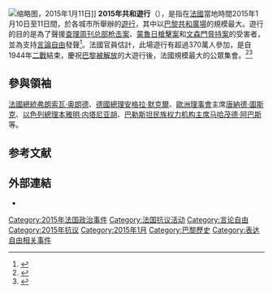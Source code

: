 {{NoteTA
|1=zh-cn:沙尔利;zh-tw:查理;
|2=zh-cn:艾哈迈德;zh-tw:阿梅德;
}}
[[File:RennesEstCharlie_MarcheDu11Janvier2015_1.jpg|缩略图]]，2015年1月11日]]
'''2015年共和遊行'''（{{lang-fr|marches républicaines}}），是指在[[法國|法國]]當地時間2015年1月10日至11日間，於各城市所舉辦的[[遊行|遊行]]，其中以[[巴黎|巴黎]][[共和國廣場_(巴黎)|共和廣場]]的規模最大。遊行的目的是為了聲援[[查理周刊总部枪击案|查理周刊总部枪击案]]、[[沙尔利周刊总部枪击案#蒙鲁日枪击案|蒙魯日槍擊案]]和[[查理周刊总部枪击案#文森門脅持案|文森門脅持案]]的受害者，並為支持[[言論自由|言論自由]]發聲<ref name="BB9JAN">{{cite news | url=http://www.bloomberg.com/news/2015-01-09/shots-fired-hostages-taken-in-town-northeast-of-paris.html | title=Paris Terror Suspects Killed in Twin French Police Raids | work=Bloomberg | date=9 January 2014 | accessdate=11 January 2015 | archive-date=2015-01-13 | archive-url=https://web.archive.org/web/20150113034048/http://www.bloomberg.com/news/2015-01-09/shots-fired-hostages-taken-in-town-northeast-of-paris.html | dead-url=no }}</ref>。法國官員估計，此場遊行有超過370萬人參加，是自1944年[[二戰|二戰]]結束，慶祝[[解放巴黎|巴黎被解放]]的大遊行後，法國規模最大的公眾集會。<ref>{{cite news|last1=Hinnant|first1=Lori|last2=Adamson|first2=Thomas|title=Officials: Paris Unity Rally Largest in French History|url=http://hosted.ap.org/dynamic/stories/E/EU_FRANCE_ATTACKS_RALLY?SITE=AP&SECTION=HOME&TEMPLATE=DEFAULT&CTIME=2015-01-11-12-51-46|accessdate=11 January 2015|work=Associated Press|date=11 January 2015|archive-date=2015-01-11|archive-url=https://web.archive.org/web/20150111213526/http://hosted.ap.org/dynamic/stories/E/EU_FRANCE_ATTACKS_RALLY?SITE=AP&SECTION=HOME&TEMPLATE=DEFAULT&CTIME=2015-01-11-12-51-46|dead-url=no}}</ref><ref name=bbcnews>{{cite news|title=Paris attacks: Millions rally for unity in France|url=http://www.bbc.com/news/world-europe-30765824|accessdate=12 January 2015|work=BBC News|date=12 January 2015|archive-date=2015-01-12|archive-url=https://web.archive.org/web/20150112015430/http://www.bbc.com/news/world-europe-30765824|dead-url=no}}</ref>

==參與領袖==

[[法國總統|法國總統]][[弗朗索瓦·奥朗德|弗朗索瓦·奥朗德]]、[[德國總理|德國總理]][[安格拉·默克爾|安格拉·默克爾]]、[[歐洲理事會|歐洲理事會]]主席[[唐納德·圖斯克|唐納德·圖斯克]]、[[以色列總理|以色列總理]][[本雅明·内塔尼亚胡|本雅明·内塔尼亚胡]]、[[巴勒斯坦民族权力机构主席|巴勒斯坦民族权力机构主席]][[马哈茂德·阿巴斯|马哈茂德·阿巴斯]]等。

==参考文献==
{{reflist}}

== 外部連結 ==
*{{Commonscat-inline|January 2015 Marches Républicaines}}

{{法国小作品}}

[[Category:2015年法国政治事件|Category:2015年法国政治事件]]
[[Category:法国抗议活动|Category:法国抗议活动]]
[[Category:言论自由|Category:言论自由]]
[[Category:2015年抗议|Category:2015年抗议]]
[[Category:2015年1月|Category:2015年1月]]
[[Category:巴黎歷史|Category:巴黎歷史]]
[[Category:表达自由相关事件|Category:表达自由相关事件]]